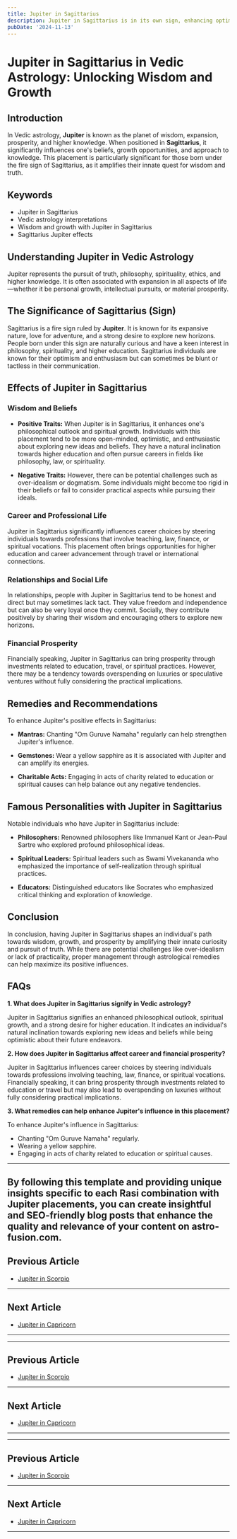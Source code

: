 ```yaml
---
title: Jupiter in Sagittarius
description: Jupiter in Sagittarius is in its own sign, enhancing optimism, wisdom, and a love for exploration. Individuals are philosophical, adventurous, and have a strong desire for freedom and truth, in Vedic Astrology.
pubDate: '2024-11-13'
---
```


# Jupiter in Sagittarius in Vedic Astrology: Unlocking Wisdom and Growth

## Introduction

In Vedic astrology, **Jupiter** is known as the planet of wisdom, expansion, prosperity, and higher knowledge. When positioned in **Sagittarius**, it significantly influences one's beliefs, growth opportunities, and approach to knowledge. This placement is particularly significant for those born under the fire sign of Sagittarius, as it amplifies their innate quest for wisdom and truth.

## Keywords

- Jupiter in Sagittarius
- Vedic astrology interpretations
- Wisdom and growth with Jupiter in Sagittarius
- Sagittarius Jupiter effects

## Understanding Jupiter in Vedic Astrology

Jupiter represents the pursuit of truth, philosophy, spirituality, ethics, and higher knowledge. It is often associated with expansion in all aspects of life—whether it be personal growth, intellectual pursuits, or material prosperity.

## The Significance of Sagittarius (Sign)

Sagittarius is a fire sign ruled by **Jupiter**. It is known for its expansive nature, love for adventure, and a strong desire to explore new horizons. People born under this sign are naturally curious and have a keen interest in philosophy, spirituality, and higher education. Sagittarius individuals are known for their optimism and enthusiasm but can sometimes be blunt or tactless in their communication.

## Effects of Jupiter in Sagittarius

### Wisdom and Beliefs

- **Positive Traits:** When Jupiter is in Sagittarius, it enhances one's philosophical outlook and spiritual growth. Individuals with this placement tend to be more open-minded, optimistic, and enthusiastic about exploring new ideas and beliefs. They have a natural inclination towards higher education and often pursue careers in fields like philosophy, law, or spirituality.
  
- **Negative Traits:** However, there can be potential challenges such as over-idealism or dogmatism. Some individuals might become too rigid in their beliefs or fail to consider practical aspects while pursuing their ideals.

### Career and Professional Life

Jupiter in Sagittarius significantly influences career choices by steering individuals towards professions that involve teaching, law, finance, or spiritual vocations. This placement often brings opportunities for higher education and career advancement through travel or international connections.

### Relationships and Social Life

In relationships, people with Jupiter in Sagittarius tend to be honest and direct but may sometimes lack tact. They value freedom and independence but can also be very loyal once they commit. Socially, they contribute positively by sharing their wisdom and encouraging others to explore new horizons.

### Financial Prosperity

Financially speaking, Jupiter in Sagittarius can bring prosperity through investments related to education, travel, or spiritual practices. However, there may be a tendency towards overspending on luxuries or speculative ventures without fully considering the practical implications.

## Remedies and Recommendations

To enhance Jupiter's positive effects in Sagittarius:

- **Mantras:** Chanting "Om Guruve Namaha" regularly can help strengthen Jupiter's influence.
  
- **Gemstones:** Wear a yellow sapphire as it is associated with Jupiter and can amplify its energies.
  
- **Charitable Acts:** Engaging in acts of charity related to education or spiritual causes can help balance out any negative tendencies.

## Famous Personalities with Jupiter in Sagittarius

Notable individuals who have Jupiter in Sagittarius include:

- **Philosophers:** Renowned philosophers like Immanuel Kant or Jean-Paul Sartre who explored profound philosophical ideas.
  
- **Spiritual Leaders:** Spiritual leaders such as Swami Vivekananda who emphasized the importance of self-realization through spiritual practices.
  
- **Educators:** Distinguished educators like Socrates who emphasized critical thinking and exploration of knowledge.

## Conclusion

In conclusion, having Jupiter in Sagittarius shapes an individual's path towards wisdom, growth, and prosperity by amplifying their innate curiosity and pursuit of truth. While there are potential challenges like over-idealism or lack of practicality, proper management through astrological remedies can help maximize its positive influences.

## FAQs

**1. What does Jupiter in Sagittarius signify in Vedic astrology?**

Jupiter in Sagittarius signifies an enhanced philosophical outlook, spiritual growth, and a strong desire for higher education. It indicates an individual's natural inclination towards exploring new ideas and beliefs while being optimistic about their future endeavors.

**2. How does Jupiter in Sagittarius affect career and financial prosperity?**

Jupiter in Sagittarius influences career choices by steering individuals towards professions involving teaching, law, finance, or spiritual vocations. Financially speaking, it can bring prosperity through investments related to education or travel but may also lead to overspending on luxuries without fully considering practical implications.

**3. What remedies can help enhance Jupiter's influence in this placement?**

To enhance Jupiter's influence in Sagittarius:

- Chanting "Om Guruve Namaha" regularly.
- Wearing a yellow sapphire.
- Engaging in acts of charity related to education or spiritual causes.

---

By following this template and providing unique insights specific to each Rasi combination with Jupiter placements, you can create insightful and SEO-friendly blog posts that enhance the quality and relevance of your content on astro-fusion.com.
---

## Previous Article
- [Jupiter in Scorpio](/blogs-md/0805_Jupiter_in_Rashi/080508_Jupiter_in_Scorpio.mdx)

---

## Next Article
- [Jupiter in Capricorn](/blogs-md/0805_Jupiter_in_Rashi/080510_Jupiter_in_Capricorn.mdx)

---
---

## Previous Article
- [Jupiter in Scorpio](080508_Jupiter_in_Scorpio.mdx)

---

## Next Article
- [Jupiter in Capricorn](080510_Jupiter_in_Capricorn.mdx)

---
---

## Previous Article
- [Jupiter in Scorpio](080508_Jupiter_in_Scorpio.mdx)

---

## Next Article
- [Jupiter in Capricorn](080510_Jupiter_in_Capricorn.mdx)

---
